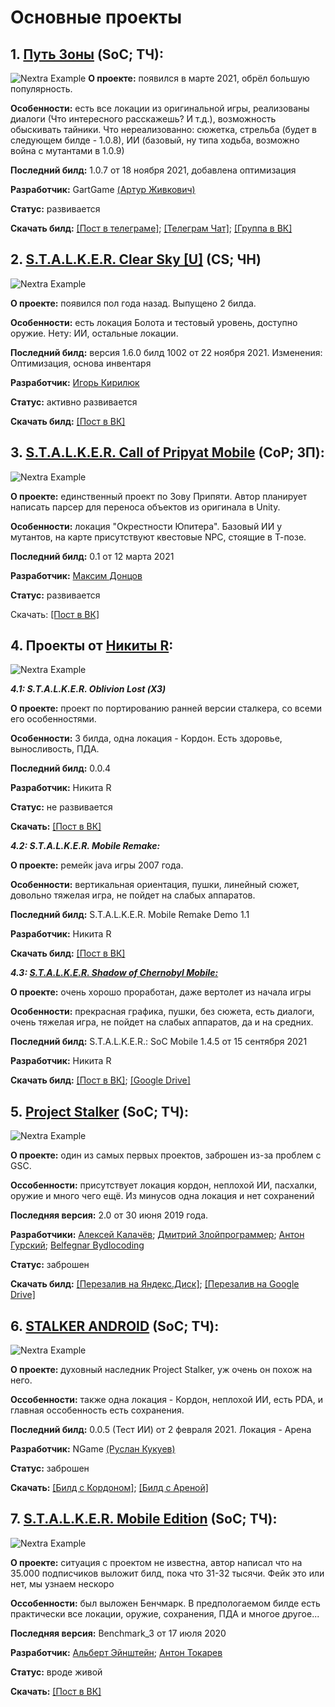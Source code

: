 
# Основные проекты

## 1. [Путь Зоны](https://t.me/GartGame) (SoC; ТЧ):
<Bleed>![Nextra Example](../public/zone.jpg)</Bleed>
**О проекте:** появился в марте 2021, обрёл большую популярность. 

**Особенности:** есть все локации из оригинальной игры, реализованы диалоги (Что интересного расскажешь? И т.д.), возможность обыскивать тайники. Что нереализованно: сюжетка, стрельба (будет в следующем билде - 1.0.8), ИИ (базовый, ну типа ходьба, возможно война с мутантами в 1.0.9) 


**Последний билд:** 1.0.7 от 18 ноября 2021, добавлена оптимизация

**Разработчик:** GartGame [(Артур Живкович)](https://vk.com/arturjiv)

**Статус:** развивается

**Скачать билд:** [[Пост в телеграме]](https://t.me/GartGame/104); [[Телеграм Чат]](https://t.me/GartGameChat); [[Группа в ВК]](https://vk.com/gartgame)

## 2. [S.T.A.L.K.E.R. Clear Sky [U]](https://vk.com/stalkerumobile) (CS; ЧН)
<Bleed>![Nextra Example](../public/csmobile.jpg)</Bleed>

**О проекте:** появился пол года назад. Выпущено 2 билда.

**Особенности:** есть локация Болота и тестовый уровень, доступно оружие. Нету: ИИ, остальные локации.


**Последний билд:** версия 1.6.0 билд 1002 от 22 ноября 2021. Изменения: Оптимизация, основа инвентаря

**Разработчик:** [Игорь Кирилюк](https://vk.com/duppeh)

**Статус:** активно развивается

**Скачать билд:** [[Пост в ВК]](https://vk.com/wall-182231606_2346)

## 3. [S.T.A.L.K.E.R. Call of Pripyat Mobile](https://vk.com/stalker.cop.mobile) (CoP; ЗП):
<Bleed>![Nextra Example](https://sun9-80.userapi.com/c858416/v858416327/1ecde0/Ki94x66aAbg.jpg)</Bleed>

**О проекте:** единственный проект по Зову Припяти. Автор планирует написать парсер для переноса объектов из оригинала в Unity.

**Особенности:** локация "Окрестности Юпитера". Базовый ИИ у мутантов, на карте присутствуют квестовые NPC, стоящие в Т-позе.

**Последний билд:** 0.1 от 12 марта 2021

**Разработчик:** [Максим Донцов](https://vk.com/md0508)

**Статус:** развивается

Скачать: [[Пост в ВК]](https://vk.com/wall-181941504_9014)

## 4. Проекты от [Никиты R](https://vk.com/nikita_r_public):
<Bleed>![Nextra Example](https://sun9-78.userapi.com/impf/5fUjm5fvIp5PQUT0x6Kq7kHqMwEQupGyjcyqcQ/h9Qpz4TWXQY.jpg?size=795x265&quality=95&crop=824,512,1243,414&sign=cf3b7fa6566deac6749a0fde0ec4b616&type=cover_group)</Bleed>

***4.1: S.T.A.L.K.E.R. Oblivion Lost (ХЗ)***

**О проекте:** проект по портированию ранней версии сталкера, со всеми его особенностями.

**Особенности:** 3 билда, одна локация - Кордон. Есть здоровье, выносливость, ПДА.

**Последний билд:** 0.0.4

**Разработчик:** Никита R

**Статус:** не развивается

**Скачать:** [[Пост в ВК]](https://vk.com/wall-200764374_192)

***4.2: S.T.A.L.K.E.R. Mobile Remake:***

**О проекте:** ремейк java игры 2007 года. 

**Особенности:** вертикальная ориентация, пушки, линейный сюжет, довольно тяжелая игра, не пойдет на слабых аппаратов.

**Последний билд:** S.T.A.L.K.E.R. Mobile Remake Demo 1.1

**Разработчик:** Никита R

**Скачать билд:** [[Пост в ВК]](https://vk.com/wall-200764374_645)

***4.3: [S.T.A.L.K.E.R. Shadow of Chernobyl Mobile:](https://vk.com/nikita_r_public?w=wall-200764374_739)***

**О проекте:** очень хорошо проработан, даже вертолет из начала игры

**Особенности:** прекрасная графика, пушки, без сюжета, есть диалоги, очень тяжелая игра, не пойдет на слабых аппаратов, да и на средних.

**Последний билд:** S.T.A.L.K.E.R.: SoC Mobile 1.4.5 от 15 сентября 2021

**Разработчик:** Никита R

**Скачать билд:** [[Пост в ВК]](https://vk.com/nikita_r_public?w=wall-200764374_739); [[Google Drive]](https://drive.google.com/drive/u/0/folders/1dPtpMhTHfbtHsvxAoPEoYahxIBvglDH_)

## 5. [Project Stalker](https://vk.com/projectstalker) (SoC; ТЧ):
<Bleed>![Nextra Example](https://sun9-64.userapi.com/impf/c622418/v622418346/4567e/ZQtDkXgJWwU.jpg?size=2560x1737&quality=96&sign=eb32458155298c174afdea1d421a58dd&type=album)</Bleed>

**О проекте:** один из самых первых проектов, заброшен из-за проблем с GSC. 

**Оссобенности:** присутствует локация кордон, неплохой ИИ, пасхалки, оружие и много чего ещё. Из минусов одна локация и нет сохранений

**Последняя версия:** 2.0 от 30 июня 2019 года.

**Разработчики:** [Алексей Калачёв](https://vk.com/id4886208); [Дмитрий Злойпрограммер](https://vk.com/id160185949); [Антон Гурский](https://vk.com/id2765000); [Belfegnar Bydlocoding](https://vk.com/belfegnar)

**Статус:** заброшен

**Скачать билд:** [[Перезалив на Яндекс.Диск]](https://disk.yandex.ru/d/zWoU2RTyrdOKxA); [[Перезалив на Google Drive]](https://drive.google.com/file/d/1QcjrWeJ6opUSSph8_MgjYd1GElIRezJX/view?usp=drivesdk)

## 6. [STALKER ANDROID](https://vk.com/stalker.android) (SoC; ТЧ):
<Bleed>![Nextra Example](https://sun9-49.userapi.com/impf/aXS03HmGhvbFw3SqhZlTGPPqlMfz4KBVGhmV-Q/wJG7JrDKiC8.jpg?size=795x265&quality=95&crop=0,111,1920,640&sign=7eb6a916a479212d2297e007083a4b71&type=cover_group)</Bleed>

**О проекте:** духовный наследник Project Stalker, уж очень он похож на него.

**Оссобенности:** также одна локация - Кордон, неплохой ИИ, есть PDA, и главная оссобенность есть сохранения. 

**Последний билд:** 0.0.5 (Тест ИИ) от 2 февраля 2021. Локация - Арена

**Разработчик:** NGame [(Руслан Кукуев)](https://vk.com/id344346055)

**Статус:** заброшен

**Скачать:** [[Билд с Кордоном]](https://vk.com/wall-174809909_12652); [[Билд с Ареной]](https://vk.com/wall-174809909_14326)

## 7. [S.T.A.L.K.E.R. Mobile Edition](https://vk.com/mobile.stalker) (SoC; ТЧ):
<Bleed>![Nextra Example](https://sun9-36.userapi.com/pgUORO_wZNWQaBGQw4fStA9mVPl3OZCFs1fwYg/jnfax8v0IZY.jpg)</Bleed>

**О проекте:** ситуация с проектом не известна, автор написал что на 35.000 подписчиков выложит билд, пока что 31-32 тысячи. Фейк это или нет, мы узнаем нескоро

**Оссобенности:** был выложен Бенчмарк. В предпологаемом билде есть практически все локации, оружие, сохранения, ПДА и многое другое...

**Последняя версия:** Benchmark_3 от 17 июля 2020

**Разработчик:** [Альберт Эйнштейн](https://vk.com/id554676622); [Антон Токарев](https://vk.com/psnhacker)

**Статус:** вроде живой

**Скачать:** [[Пост в ВК]](https://vk.com/wall-184902497_39772)
